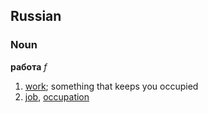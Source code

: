== Russian ==
=== Noun ===
'''работа''' ''f''

# [[work]]; something that keeps you occupied
# [[job]], [[occupation]]